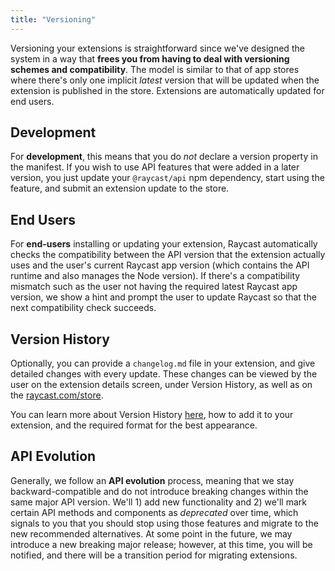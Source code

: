 ```yaml
---
title: "Versioning"
---
```


Versioning your extensions is straightforward since we've designed the system in a way that **frees you from having to deal with versioning schemes and compatibility**. The model is similar to that of app stores where there's only one implicit _latest_ version that will be updated when the extension is published in the store. Extensions are automatically updated for end users.

## Development

For **development**, this means that you do _not_ declare a version property in the manifest. If you wish to use API features that were added in a later version, you just update your `@raycast/api` npm dependency, start using the feature, and submit an extension update to the store.

## End Users

For **end-users** installing or updating your extension, Raycast automatically checks the compatibility between the API version that the extension actually uses and the user's current Raycast app version (which contains the API runtime and also manages the Node version). If there's a compatibility mismatch such as the user not having the required latest Raycast app version, we show a hint and prompt the user to update Raycast so that the next compatibility check succeeds.

## Version History

Optionally, you can provide a `changelog.md` file in your extension, and give detailed changes with every update. These changes can be viewed by the user on the extension details screen, under Version History, as well as on the [raycast.com/store](https://raycast.com/store).

You can learn more about Version History [here](/basics/prepare-an-extension-for-store#version-history), how to add it to your extension, and the required format for the best appearance.

## API Evolution

Generally, we follow an **API evolution** process, meaning that we stay backward-compatible and do not introduce breaking changes within the same major API version. We'll 1) add new functionality and 2) we'll mark certain API methods and components as _deprecated_ over time, which signals to you that you should stop using those features and migrate to the new recommended alternatives. At some point in the future, we may introduce a new breaking major release; however, at this time, you will be notified, and there will be a transition period for migrating extensions.